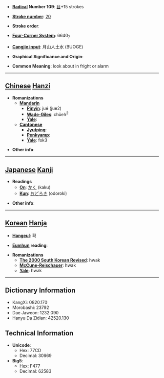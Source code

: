 * '''[[Wiktionary:Chinese radical index| Radical]] Number 109''': [[Wiktionary:Chinese radical index 目|目]]+15 strokes

* '''[[Wiktionary:Chinese total strokes index|Stroke number]]''': [[Wiktionary:Chinese total strokes index 20|20]]

* '''Stroke order''': 

* '''[[Wiktionary:Chinese four corner index|Four-Corner System]]''': 6640<sub>7</sub>

* '''[[Wiktionary:Chinese Cangjie index|Cangjie input]]''': 月山人土水 (BUOGE)

* '''Graphical Significance and Origin''': 

* '''Common Meaning''': look about in fright or alarm

----

== [[Chinese]] [[Hanzi]] ==

* '''Romanizations'''
** '''[[Mandarin]]'''
*** '''[[Pinyin]]''': jué (jue2)
*** '''[[Wade-Giles]]''': chüeh<sup>2</sup>
*** '''[[Yale]]''': 
** '''[[Cantonese]]'''
*** '''[[Jyutping]]''':
*** '''[[Penkyamp]]''': 
*** '''[[Yale]]''': fok3

* '''Other info''': 

----

== [[Japanese]] [[Kanji]] ==

* '''Readings'''
** '''[[On]]''': [[かく]] (kaku)
** '''[[Kun]]''': [[おどろき]] (odoroki)

* '''Other info''':  

----

== [[Korean]] [[Hanja]] ==

* '''[[Hangeul]]''': 확

* '''[[Eumhun]] reading''': 

* '''Romanizations'''
** '''[[The 2000 South Korean Revised Romanization|The 2000 South Korean Revised]]''': hwak
** '''[[McCune-Reischauer]]''': hwak
** '''[[Yale]]''': hwak

----

== Dictionary Information ==

* KangXi: 0820.170
* Morobashi: 23792
* Dae Jaweon: 1232.090
* Hanyu Da Zidian: 42520.130

== Technical Information ==

* '''Unicode''':
** Hex: 77CD
** Decimal: 30669
* '''Big5''':
** Hex: F477
** Decimal: 62583